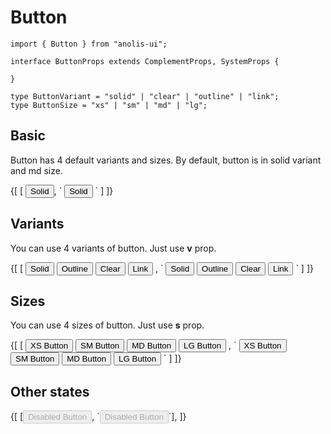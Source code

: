 
<Head title="Button" />

# Button

```tsx
import { Button } from "anolis-ui";

interface ButtonProps extends ComplementProps, SystemProps {

}

type ButtonVariant = "solid" | "clear" | "outline" | "link";
type ButtonSize = "xs" | "sm" | "md" | "lg";
```

## Basic

Button has 4 default variants and sizes. By default, button is in solid variant and md size.

<ComponentDisplay>
  {[
    [
      <Button>Solid</Button>,
      `
<Button>Solid</Button>
      `
    ]
  ]}
</ComponentDisplay>



## Variants

You can use 4 variants of button. Just use **v** prop.

<ComponentDisplay>
  {[
    [
      <x.div spaceX="4">
        <Button>Solid</Button>
        <Button v="outline">Outline</Button>
        <Button v="clear">Clear</Button>
        <Button v="link">Link</Button>
     </x.div>,
      `
<x.div spaceX="4">
   <Button>Solid</Button>
   <Button v="outline">Outline</Button>
   <Button v="clear">Clear</Button>
   <Button v="link">Link</Button>
</x.div>
      `
    ]
  ]}
</ComponentDisplay>


## Sizes

You can use 4 sizes of button. Just use **s** prop.

<ComponentDisplay>
  {[
    [
      <x.div spaceX="4">
        <Button s="xs">XS Button</Button>
        <Button s="sm">SM Button</Button>
        <Button s="md">MD Button</Button>
        <Button s="lg">LG Button</Button>
     </x.div>,
      `
<x.div spaceX="4">
   <Button s="xs">XS Button</Button>
   <Button s="sm">SM Button</Button>
   <Button s="md">MD Button</Button>
   <Button s="lg">LG Button</Button>
</x.div>
      `
    ]
  ]}
</ComponentDisplay>

## Other states

<ComponentDisplay>
  {[
    [<Button disabled>Disabled Button</Button>, `<Button disabled>Disabled Button</Button>`],
  ]}
</ComponentDisplay>
